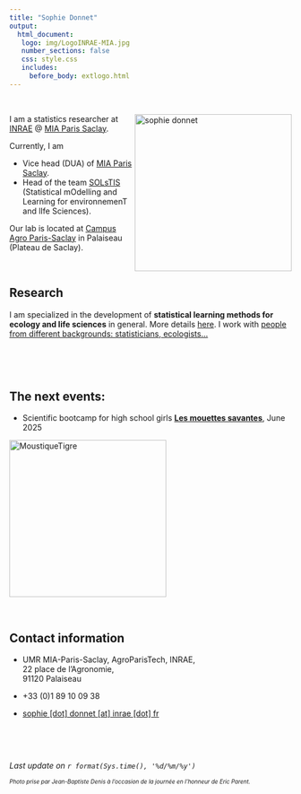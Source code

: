 ```yaml
---
title: "Sophie Donnet"
output: 
  html_document:
   logo: img/LogoINRAE-MIA.jpg
   number_sections: false
   css: style.css
   includes:
     before_body: extlogo.html
---
```


<br>
  

<img src="img/sophie_donnet_profil2022.png" alt="sophie donnet" width = "280px" align="right"> </img>
 
  
I am a statistics researcher at  [INRAE](https://www.inrae.fr/) @ [MIA Paris Saclay](https://mia-ps.inrae.fr/).

Currently, I am

  * Vice head (DUA) of [MIA Paris Saclay](https://mia-ps.inrae.fr/). 
  * Head of the team [SOLsTIS](https://mia-ps.inrae.fr/solstis) (Statistical mOdelling and Learning for environnemenT and lIfe Sciences).  


Our lab is located at [Campus Agro Paris-Saclay](https://www.agroparistech.fr/lecole/ecole-8-sites/campus-agro-paris-saclay) in Palaiseau (Plateau de Saclay). 


<br>
  
## Research 

I am specialized in the development of **statistical learning methods for ecology and life sciences** in general.  More details [here](research.html). I work with [people from different backgrounds: statisticians, ecologists...](collaborators.html)

  
  
 
<br>

<!-- ## Job offers -->

<!--   - We are looking for a PhD candidate for a Cifre thesis at [EDF (Chatou)](https://www.edf.fr/groupe-edf/inventer-l-avenir-de-l-energie/r-d-un-savoir-faire-mondial/5-ans-edf-lab-saclay/edf-lab-chatou-75-ans-de-recherche) on [Hawkes processes](pdfFiles/HawkesEDS.pdf). Contact me if you are interested.   -->

<!--  - We also have a post-doc position available on [population genetics](pdfFiles/Post_doc_Proposal_AgroParisTech.pdf) with Camille Coron.  -->


 <br> 
 


## The next events:  


 <!-- -  Ecole chercheurs CESAB  [**Analyse de réseaux d’interactions en écologie**](https://www.fondationbiodiversite.fr/?post_type=evenement&p=23848) in Montpellier, 31th march to  4th april 2025 -->

 - Scientific bootcamp for high school girls  [**Les mouettes savantes**](https://marieetienne.github.io/lesmouettessavantes/),  June 2025


<img src="DataMoustiqueTigre/mouettesAffiche.jpg" alt="MoustiqueTigre" width = "280px" align="center"> </img>


<br>
    
## Contact information



- <i class="fas fa-map-marker"></i> UMR MIA-Paris-Saclay, AgroParisTech, INRAE, </br>
  22 place de l’Agronomie, </br>
  91120 Palaiseau</br>
  

- <i class="fa fa-phone"></i> +33 (0)1 89 10 09 38

- <i class="fa fa-at"></i> <a href="mailto:sophie.donnet@inrae.fr
">sophie [dot] donnet  [at] inrae [dot] fr</a>



 
<br>

<br>

    
*Last update on `r format(Sys.time(), '%d/%m/%y')` *

 <font size="1">  *Photo prise par Jean-Baptiste Denis à l'occasion de la journée en l'honneur de Eric Parent.*  </font >
